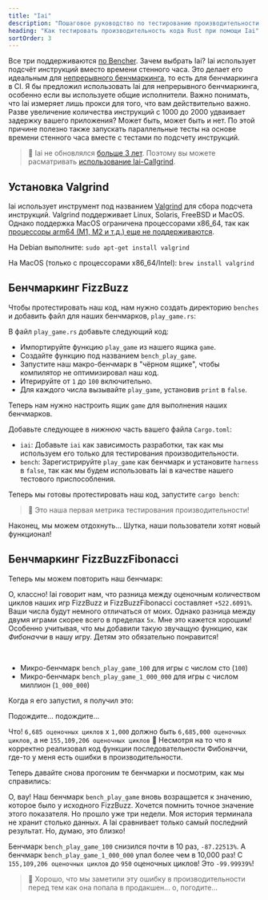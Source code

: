 ```yaml
---
title: "Iai"
description: "Пошаговое руководство по тестированию производительности кода Rust при помощи Iai"
heading: "Как тестировать производительность кода Rust при помощи Iai"
sortOrder: 3
---
```



<Benchmarking />

<FizzBuzzRust />

<StepByStepRust />

<MicroVsMacro />

<BenchmarkingRust />

Все три поддерживаются [по Bencher](/docs/ru/explanation/adapters/). Зачем выбрать Iai? 
Iai использует подсчёт инструкций вместо времени стенного часа. 
Это делает его идеальным для [непрерывного бенчмаркинга](/docs/ru/explanation/continuous-benchmarking/), то есть для бенчмаркинга в CI. 
Я бы предложил использовать Iai для непрерывного бенчмаркинга, особенно если вы используете общие исполнители. 
Важно понимать, что Iai измеряет лишь прокси для того, что вам действительно важно. 
Разве увеличение количества инструкций с 1000 до 2000 удваивает задержку вашего приложения? 
Может быть, может быть и нет. 
По этой причине полезно также запускать параллельные тесты на основе времени стенного часа вместе с тестами по подсчету инструкций.

> 🐰 Iai не обновлялся [больше 3 лет](https://github.com/bheisler/iai/commits/main/). Поэтому вы можете расматривать [использование Iai-Callgrind](/docs/ru/explanation/adapters/#-rust-iai-callgrind).

## Установка Valgrind

Iai использует инструмент под названием [Valgrind](https://valgrind.org/) для сбора подсчета инструкций.
Valgrind поддерживает Linux, Solaris, FreeBSD и MacOS.
Однако поддержка MacOS ограничена процессорами x86_64, так как [процессоры arm64 (M1, M2 и т.д.) еще не поддерживаются](https://github.com/LouisBrunner/valgrind-macos/issues/56).

На Debian выполните: `sudo apt-get install valgrind`

На MacOS (только с процессорами x86_64/Intel): `brew install valgrind`

<FizzBuzzRefactor />

## Бенчмаркинг FizzBuzz

Чтобы протестировать наш код, нам нужно создать директорию `benches` и добавить файл для наших бенчмарков, `play_game.rs`:

<GameBenchesTree />

В файл `play_game.rs` добавьте следующий код:

<FizzBuzzRefactorBenchesCode />

- Импортируйте функцию `play_game` из нашего ящика `game`.
- Создайте функцию под названием `bench_play_game`.
- Запустите наш макро-бенчмарк в "чёрном ящике", чтобы компилятор не оптимизировал наш код.
- Итерируйте от `1` до `100` включительно.
- Для каждого числа вызывайте `play_game`, установив `print` в `false`.

Теперь нам нужно настроить ящик `game` для выполнения наших бенчмарков.

Добавьте следующее в _нижнюю_ часть вашего файла `Cargo.toml`:

<GameCargoToml />

- `iai`: Добавьте `iai` как зависимость разработки, так как мы используем его только для тестирования производительности.
- `bench`: Зарегистрируйте `play_game` как бенчмарк и установите `harness` в `false`, так как мы будем использовать Iai в качестве нашего тестового приспособления.

Теперь мы готовы протестировать наш код, запустите `cargo bench`:

<BenchPlayGameOutput />

> 🐰 Это наша первая метрика тестирования производительности!

Наконец, мы можем отдохнуть...
Шутка, наши пользователи хотят новый функционал!

<FizzBuzzFibonacciRust>
  <PlayGameRustCode />
</FizzBuzzFibonacciRust>

## Бенчмаркинг FizzBuzzFibonacci

Теперь мы можем повторить наш бенчмарк:

<BenchPlayGameFibonacciOutput />

О, классно! Iai говорит нам, что разница между оценочным количеством циклов наших игр FizzBuzz и FizzBuzzFibonacci составляет `+522.6091%`.
Ваши числа будут немного отличаться от моих.
Однако разница между двумя играми скорее всего в пределах `5x`.
Мне это кажется хорошим! Особенно учитывая, что мы добавили такую звучащую функцию, как _Фибоначчи_ в нашу игру.
Детям это обязательно понравится!

<FizzBuzzFibonacciOpenRust>
  <FizzBuzzFibonacciOpenRustCode />
</FizzBuzzFibonacciOpenRust>

<TheEnd />

<br />

<OnFire />

<BenchPlayGameOnFireCode />

- Микро-бенчмарк `bench_play_game_100` для игры с числом сто (`100`)
- Микро-бенчмарк `bench_play_game_1_000_000` для игры с числом миллион (`1_000_000`)

Когда я его запустил, я получил это:

<BenchPlayGameOnFireOutputStart />

Подождите... подождите...

<BenchPlayGameOnFireOutput />

Что! `6,685 оценочных циклов` x `1,000` должно быть `6,685,000 оценочных циклов`, а не `155,109,206 оценочных циклов` 🤯
Несмотря на то что я корректно реализовал код функции последовательности Фибоначчи, где-то у меня есть ошибки в производительности.

<FizzBuzzFibonacciFixRust />

Теперь давайте снова прогоним те бенчмарки и посмотрим, как мы справились:

<BenchPlayGameFixOutput />

О, вау! Наш бенчмарк `bench_play_game` вновь возращается к значению, которое было у исходного FizzBuzz.
Хочется помнить точное значение этого показателя. Но прошло уже три недели.
Моя история терминала не хранит столько данных.
А Iai сравнивает только самый последний результат.
Но, думаю, это близко!

Бенчмарк `bench_play_game_100` снизился почти в 10 раз, `-87.22513%`.
А бенчмарк `bench_play_game_1_000_000` упал более чем в 10,000 раз! С `155,109,206 оценочных циклов` до `950` оценочных циклов!
Это `-99.99939%`!

> 🐰 Хорошо, что мы заметили эту ошибку в производительности перед тем как она попала в продакшен... о, погодите... 

<CatchInCi />

<CatchInCiOutput />

<CatchInCiPlot />

<CatchInCiPlotRustBench title="Как провести тестирование производительности Rust с Iai" />

<BencherFooter />
